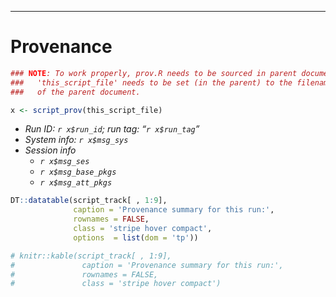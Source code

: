 -----

# Provenance

``` r
### NOTE: To work properly, prov.R needs to be sourced in parent document; and
###   'this_script_file' needs to be set (in the parent) to the filename
###   of the parent document.

x <- script_prov(this_script_file) 
```

* *Run ID: `r x$run_id`; run tag: "`r x$run_tag`"*
* *System info: `r x$msg_sys`*
* *Session info*
    * *`r x$msg_ses`*
    * *`r x$msg_base_pkgs`*
    * *`r x$msg_att_pkgs`*

``` r

DT::datatable(script_track[ , 1:9],
              caption = 'Provenance summary for this run:',
              rownames = FALSE,
              class = 'stripe hover compact',
              options  = list(dom = 'tp'))

# knitr::kable(script_track[ , 1:9],
#               caption = 'Provenance summary for this run:',              
#               rownames = FALSE,
#               class = 'stripe hover compact')

```
